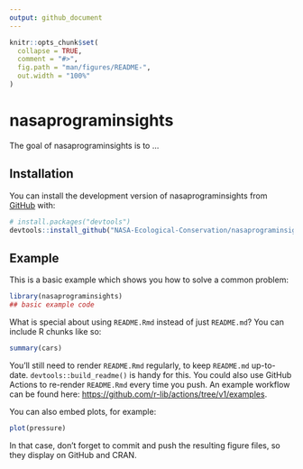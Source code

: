 ```yaml
---
output: github_document
---
```


<!-- README.md is generated from README.Rmd. Please edit that file -->

```r
knitr::opts_chunk$set(
  collapse = TRUE,
  comment = "#>",
  fig.path = "man/figures/README-",
  out.width = "100%"
)
```

# nasaprograminsights

<!-- badges: start -->
<!-- badges: end -->

The goal of nasaprograminsights is to ...

## Installation

You can install the development version of nasaprograminsights from [GitHub](https://github.com/) with:

``` r
# install.packages("devtools")
devtools::install_github("NASA-Ecological-Conservation/nasaprograminsights")
```

## Example

This is a basic example which shows you how to solve a common problem:

```r
library(nasaprograminsights)
## basic example code
```

What is special about using `README.Rmd` instead of just `README.md`? You can include R chunks like so:

```r
summary(cars)
```

You'll still need to render `README.Rmd` regularly, to keep `README.md` up-to-date. `devtools::build_readme()` is handy for this. You could also use GitHub Actions to re-render `README.Rmd` every time you push. An example workflow can be found here: <https://github.com/r-lib/actions/tree/v1/examples>.

You can also embed plots, for example:

```r
plot(pressure)
```

In that case, don't forget to commit and push the resulting figure files, so they display on GitHub and CRAN.
